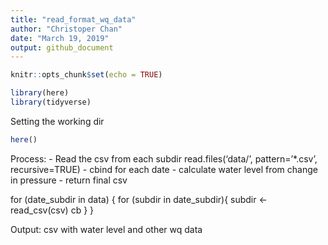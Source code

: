 ```yaml
---
title: "read_format_wq_data"
author: "Christoper Chan"
date: "March 19, 2019"
output: github_document
---
```


```r
knitr::opts_chunk$set(echo = TRUE)
```

```r
library(here)
library(tidyverse)
```

Setting the working dir
```r
here()
```

Process:
- Read the csv from each subdir
  read.files('data/', pattern='*.csv', recursive=TRUE)
- cbind for each date
- calculate water level from change in pressure
- return final csv

for (date_subdir in data) {
  for (subdir in date_subdir){
    subdir <- read_csv(csv)
    cb
  }
}

Output: csv with water level and other wq data
